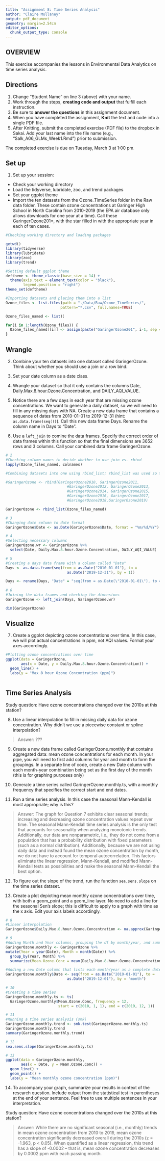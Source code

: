 ```yaml
---
title: "Assignment 8: Time Series Analysis"
author: "Claire Mullaney"
output: pdf_document
geometry: margin=2.54cm
editor_options: 
  chunk_output_type: console
---
```


## OVERVIEW

This exercise accompanies the lessons in Environmental Data Analytics on time series analysis. 

## Directions
1. Change "Student Name" on line 3 (above) with your name.
3. Work through the steps, **creating code and output** that fulfill each instruction.
4. Be sure to **answer the questions** in this assignment document.
6. When you have completed the assignment, **Knit** the text and code into a single PDF file.
8. After Knitting, submit the completed exercise (PDF file) to the dropbox in Sakai. Add your last name into the file name (e.g., "Salk_A06_GLMs_Week1.Rmd") prior to submission.

The completed exercise is due on Tuesday, March 3 at 1:00 pm.

## Set up 
1. Set up your session:

* Check your working directory
* Load the tidyverse, lubridate, zoo, and trend packages
* Set your ggplot theme
* Import the ten datasets from the Ozone_TimeSeries folder in the Raw data folder. These contain ozone concentrations at Garinger High School in North Carolina from 2010-2019 (the EPA air database only allows downloads for one year at a time). Call these GaringerOzone201*, with the star filled in with the appropriate year in each of ten cases.

```r
#Checking working directory and loading packages

getwd()
library(tidyverse)
library(lubridate)
library(zoo)
library(trend)

#Setting default ggplot theme
deftheme <- theme_classic(base_size = 14) +
  theme(axis.text = element_text(color = "black"), 
        legend.position = "right")
theme_set(deftheme)

#Importing datasets and placing them into a list
Ozone_files <- list.files(path = "./Data/Raw/Ozone_TimeSeries/", 
                         pattern="*.csv", full.names=TRUE)

Ozone_files_named <- list()

for(i in 1:length(Ozone_files)) {
  Ozone_files_named[[i]] <- assign(paste("GaringerOzone201", i-1, sep = ""), read.csv(Ozone_files[i]))
}

```

## Wrangle

2. Combine your ten datasets into one dataset called GaringerOzone. Think about whether you should use a join or a row bind. 

3. Set your date column as a date class.

4. Wrangle your dataset so that it only contains the columns Date, Daily.Max.8.hour.Ozone.Concentration, and DAILY_AQI_VALUE. 

5. Notice there are a few days in each year that are missing ozone concentrations. We want to generate a daily dataset, so we will need to fill in any missing days with NA. Create a new data frame that contains a sequence of dates from 2010-01-01 to 2019-12-31 (hint: `as.data.frame(seq())`). Call this new data frame Days. Rename the column name in Days to "Date".

6. Use a `left_join` to comine the data frames. Specify the correct order of data frames within this function so that the final dimensions are 3652 rows and 3 columns. Call your combined data frame GaringerOzone. 

```r
# 2 
#Checking column names to decide whether to use join vs. rbind
lapply(Ozone_files_named, colnames)

#Combining datasets into one using rbind_list; rbind_list was used so the dataframes could be bound from the list created above. To use just rbind, the code would have looked like this:

#GaringerOzone <- rbind(GaringerOzone2010, GaringerOzone2011, 
                            #GaringerOzone2012, GaringerOzone2013,
                            #GaringerOzone2014, GaringerOzone2015,
                            #GaringerOzone2016, GaringerOzone2017,
                            #GaringerOzone2018,GaringerOzone2019)

GaringerOzone <- rbind_list(Ozone_files_named)

# 3
#Changing date column to date format
GaringerOzone$Date <- as.Date(GaringerOzone$Date, format = "%m/%d/%Y")

# 4
#Selecting necessary columns
GaringerOzone.wr <- GaringerOzone %>%
  select(Date, Daily.Max.8.hour.Ozone.Concentration, DAILY_AQI_VALUE)

# 5
#Creating a days data frame with a column called "Date"
Days <- as.data.frame(seq(from = as.Date("2010-01-01"), to = 
                            as.Date("2019-12-31"), by = 1))

Days <- rename(Days, "Date" = "seq(from = as.Date(\"2010-01-01\"), to = as.Date(\"2019-12-31\"), by = 1)")
 
# 6
#Joining the data frames and checking the dimensions
GaringerOzone <- left_join(Days, GaringerOzone.wr)

dim(GaringerOzone)
```

## Visualize

7. Create a ggplot depicting ozone concentrations over time. In this case, we will plot actual concentrations in ppm, not AQI values. Format your axes accordingly.

```r
#Plotting ozone concentrations over time
ggplot(data = GaringerOzone, 
       aes(x = Date, y = Daily.Max.8.hour.Ozone.Concentration)) +
  geom_line() +
  labs(y = "Max 8 hour Ozone Concontration (ppm)")
  
```

## Time Series Analysis

Study question: Have ozone concentrations changed over the 2010s at this station? 

8. Use a linear interpolation to fill in missing daily data for ozone concentration. Why didn't we use a piecewise constant or spline interpolation?

> Answer: ???

9. Create a new data frame called GaringerOzone.monthly that contains aggregated data: mean ozone concentrations for each month. In your pipe, you will need to first add columns for year and month to form the groupings. In a separate line of code, create a new Date column with each month-year combination being set as the first day of the month (this is for graphing purposes only)

10. Generate a time series called GaringerOzone.monthly.ts, with a monthly frequency that specifies the correct start and end dates. 

11. Run a time series analysis. In this case the seasonal Mann-Kendall is most appropriate; why is this?

> Answer: The graph for Question 7 exhibits clear seasonal trends; increasing and decreasing ozone concentration values repeat over time. The seasonal Mann-Kendall time series analysis is the only test that accounts for seasonality when analyzing monotonic trends. Additionally, our data are nonparametric, i.e., they do not come from a population that has a probability distribution with fixed parameters (such as a normal distribution). Additionally, because we are not using daily data and instead found the mean ozone concentration by month, we do not have to account for temporal autocorrelation. This factors eliminate the linear regression, Mann-Kendall, and modified Mann-Kendall tests as possibilities and make the seasonal Mann-Kendall the best option.

12. To figure out the slope of the trend, run the function `sea.sens.slope` on the time series dataset. 

13. Create a plot depicting mean monthly ozone concentrations over time, with both a geom_point and a geom_line layer. No need to add a line for the seasonal Sen's slope; this is difficult to apply to a graph with time as the x axis. Edit your axis labels accordingly.

```r
# 8
#Linear interpolation
GaringerOzone$Daily.Max.8.hour.Ozone.Concentration <- na.approx(GaringerOzone$Daily.Max.8.hour.Ozone.Concentration)

# 9
#Adding Month and Year columns, grouping the df by month/year, and summarizing ozone concentrations by month/year
GaringerOzone.monthly <- GaringerOzone %>%
mutate(Year = year(Date), Month = month(Date)) %>%
  group_by(Year, Month) %>%
  summarize(Mean.Ozone.Conc = mean(Daily.Max.8.hour.Ozone.Concentration))

#Adding a new Date column that lists each month/year as a complete date including the first day of the month
GaringerOzone.monthly$Date <- seq(from = as.Date("2010-01-01"), to = 
                            as.Date("2019-12-01"), by = "month")

# 10
#Creating a time series
GaringerOzone.monthly.ts <- ts(
  GaringerOzone.monthly$Mean.Ozone.Conc, frequency = 12, 
                        start = c(2010, 1, 1), end = c(2019, 12, 1))

# 11
#Running a time series analysis (smk)
GaringerOzone.monthly.trend <- smk.test(GaringerOzone.monthly.ts)
GaringerOzone.monthly.trend
summary(GaringerOzone.monthly.trend)

# 12
sea.sens.slope(GaringerOzone.monthly.ts)

# 13
ggplot(data = GaringerOzone.monthly, 
       aes(x = Date, y = Mean.Ozone.Conc)) +
  geom_line() +
  geom_point() +
  labs(y = "Mean monthly ozone concentration (ppm)")

```

14. To accompany your graph, summarize your results in context of the research question. Include output from the statistical test in parentheses at the end of your sentence. Feel free to use multiple sentences in your interpretation.

Study question: Have ozone concentrations changed over the 2010s at this station? 

> Answer: While there are no significant seasonal (i.e., monthly) trends in mean ozone concentration from 2010 to 2019, mean ozone concentration significantly decreased overall during the 2010s (z = -1.963, p < 0.05). When quantified as a linear regression, this trend has a slope of -0.0002 -- that is, mean ozone concentration decreases by 0.0002 ppm with each passing month.

